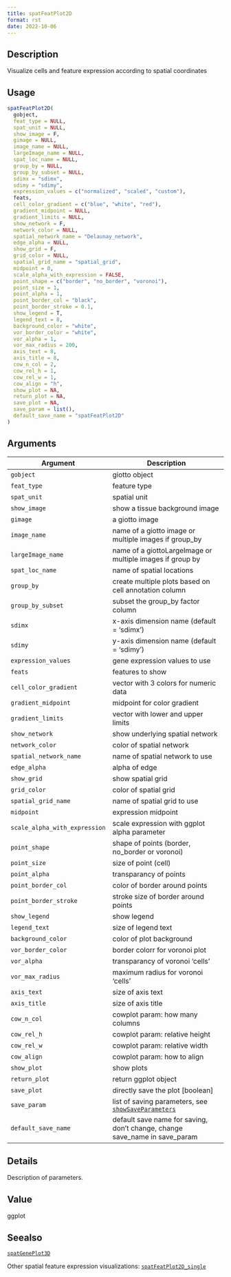 ```yaml
--- 
title: spatFeatPlot2D 
format: rst 
date: 2022-10-06 
--- 
```


## Description

Visualize cells and feature expression according to spatial coordinates


## Usage

```r
spatFeatPlot2D(
  gobject,
  feat_type = NULL,
  spat_unit = NULL,
  show_image = F,
  gimage = NULL,
  image_name = NULL,
  largeImage_name = NULL,
  spat_loc_name = NULL,
  group_by = NULL,
  group_by_subset = NULL,
  sdimx = "sdimx",
  sdimy = "sdimy",
  expression_values = c("normalized", "scaled", "custom"),
  feats,
  cell_color_gradient = c("blue", "white", "red"),
  gradient_midpoint = NULL,
  gradient_limits = NULL,
  show_network = F,
  network_color = NULL,
  spatial_network_name = "Delaunay_network",
  edge_alpha = NULL,
  show_grid = F,
  grid_color = NULL,
  spatial_grid_name = "spatial_grid",
  midpoint = 0,
  scale_alpha_with_expression = FALSE,
  point_shape = c("border", "no_border", "voronoi"),
  point_size = 1,
  point_alpha = 1,
  point_border_col = "black",
  point_border_stroke = 0.1,
  show_legend = T,
  legend_text = 8,
  background_color = "white",
  vor_border_color = "white",
  vor_alpha = 1,
  vor_max_radius = 200,
  axis_text = 8,
  axis_title = 8,
  cow_n_col = 2,
  cow_rel_h = 1,
  cow_rel_w = 1,
  cow_align = "h",
  show_plot = NA,
  return_plot = NA,
  save_plot = NA,
  save_param = list(),
  default_save_name = "spatFeatPlot2D"
)
```


## Arguments

Argument      |Description
------------- |----------------
`gobject`     |     giotto object
`feat_type`     |     feature type
`spat_unit`     |     spatial unit
`show_image`     |     show a tissue background image
`gimage`     |     a giotto image
`image_name`     |     name of a giotto image or multiple images if group_by
`largeImage_name`     |     name of a giottoLargeImage or multiple images if group by
`spat_loc_name`     |     name of spatial locations
`group_by`     |     create multiple plots based on cell annotation column
`group_by_subset`     |     subset the group_by factor column
`sdimx`     |     x-axis dimension name (default = 'sdimx')
`sdimy`     |     y-axis dimension name (default = 'sdimy')
`expression_values`     |     gene expression values to use
`feats`     |     features to show
`cell_color_gradient`     |     vector with 3 colors for numeric data
`gradient_midpoint`     |     midpoint for color gradient
`gradient_limits`     |     vector with lower and upper limits
`show_network`     |     show underlying spatial network
`network_color`     |     color of spatial network
`spatial_network_name`     |     name of spatial network to use
`edge_alpha`     |     alpha of edge
`show_grid`     |     show spatial grid
`grid_color`     |     color of spatial grid
`spatial_grid_name`     |     name of spatial grid to use
`midpoint`     |     expression midpoint
`scale_alpha_with_expression`     |     scale expression with ggplot alpha parameter
`point_shape`     |     shape of points (border, no_border or voronoi)
`point_size`     |     size of point (cell)
`point_alpha`     |     transparancy of points
`point_border_col`     |     color of border around points
`point_border_stroke`     |     stroke size of border around points
`show_legend`     |     show legend
`legend_text`     |     size of legend text
`background_color`     |     color of plot background
`vor_border_color`     |     border colorr for voronoi plot
`vor_alpha`     |     transparancy of voronoi 'cells'
`vor_max_radius`     |     maximum radius for voronoi 'cells'
`axis_text`     |     size of axis text
`axis_title`     |     size of axis title
`cow_n_col`     |     cowplot param: how many columns
`cow_rel_h`     |     cowplot param: relative height
`cow_rel_w`     |     cowplot param: relative width
`cow_align`     |     cowplot param: how to align
`show_plot`     |     show plots
`return_plot`     |     return ggplot object
`save_plot`     |     directly save the plot [boolean]
`save_param`     |     list of saving parameters, see [`showSaveParameters`](#showsaveparameters)
`default_save_name`     |     default save name for saving, don't change, change save_name in save_param


## Details

Description of parameters.


## Value

ggplot


## Seealso

[`spatGenePlot3D`](#spatgeneplot3d) 
 
 Other spatial feature expression visualizations:
 [`spatFeatPlot2D_single`](#spatfeatplot2dsingle)



